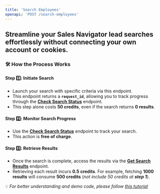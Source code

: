```yaml
---
title: 'Search Employees'
openapi: 'POST /search-employees'
---
```


## Streamline your  Sales Navigator lead searches effortlessly without connecting your own account or cookies.

### 🛠 How the Process Works
#### **Step 1️⃣: Initiate Search**
- Launch your search with specific criteria via this endpoint.
- This endpoint returns a **`request_id`**, allowing you to track progress through the [**Check Search Status**](https://fdocs.info/api-reference/endpoint/check-search-status) endpoint.
- This step alone costs **50 credits**, even if the search returns **0 results**.
#### **Step 2️⃣: Monitor Search Progress**
- Use the [**Check Search Status**](https://fdocs.info/api-reference/endpoint/check-search-status) endpoint to track your search.
- This action is **free of charge**.
#### **Step 3️⃣: Retrieve Results**
- Once the search is complete, access the results via the [**Get Search Results**](https://fdocs.info/api-reference/endpoint/get-search-results) endpoint.
- Retrieving each result incurs **0.5 credits**. For example, fetching **1000 results** will consume **500 credits** (*not include 50 credits at **step 1***).

💡 *For better understanding and demo code, please follow [this tutorial](https://fdocs.info/tutorial/howto-search-leads)*




